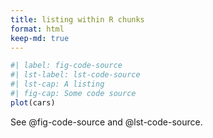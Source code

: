 ```yaml
---
title: listing within R chunks
format: html
keep-md: true
---
```


```r
#| label: fig-code-source
#| lst-label: lst-code-source
#| lst-cap: A listing
#| fig-cap: Some code source
plot(cars)
```

See @fig-code-source and @lst-code-source.